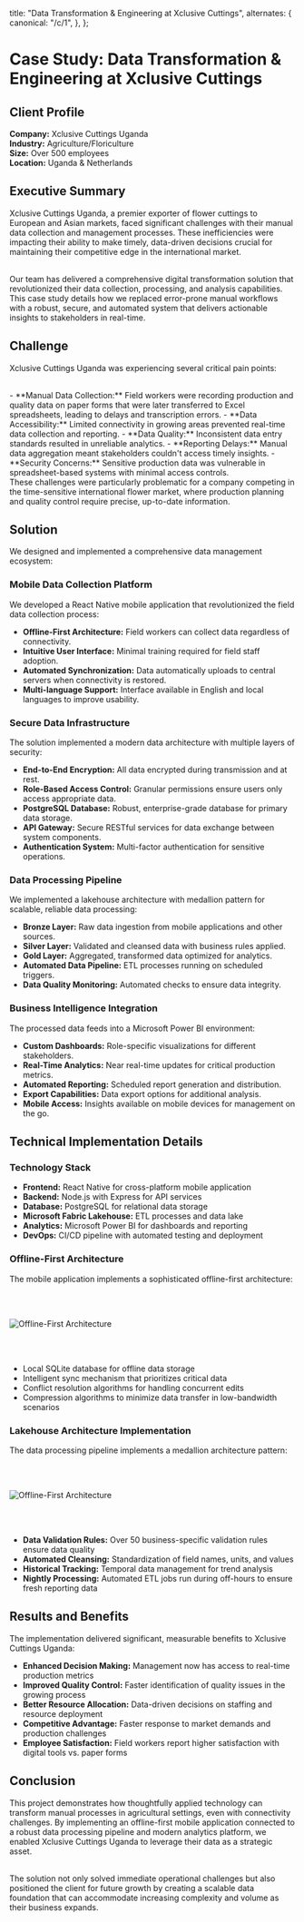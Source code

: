
  title: "Data Transformation & Engineering at Xclusive Cuttings",
  alternates: {
    canonical: "/c/1",
  },
};

# Case Study: Data Transformation & Engineering at Xclusive Cuttings

## Client Profile

**Company:** Xclusive Cuttings Uganda  
**Industry:** Agriculture/Floriculture  
**Size:** Over 500 employees  
**Location:** Uganda & Netherlands 

## Executive Summary

Xclusive Cuttings Uganda, a premier exporter of flower cuttings to European and Asian markets, faced significant challenges with their manual data collection and management processes. These inefficiencies were impacting their ability to make timely, data-driven decisions crucial for maintaining their competitive edge in the international market.

<br />
Our team has delivered a comprehensive digital transformation solution that revolutionized
their data collection, processing, and analysis capabilities. This case study details
how we replaced error-prone manual workflows with a robust, secure, and automated
system that delivers actionable insights to stakeholders in real-time.

## Challenge

Xclusive Cuttings Uganda was experiencing several critical pain points:

<br />
- **Manual Data Collection:** Field workers were recording production and quality
data on paper forms that were later transferred to Excel spreadsheets, leading to
delays and transcription errors. 
- **Data Accessibility:** Limited connectivity in growing areas prevented real-time data collection and reporting. - **Data Quality:**
Inconsistent data entry standards resulted in unreliable analytics. 
- **Reporting Delays:** Manual data aggregation meant stakeholders couldn't access timely insights.
- **Security Concerns:** Sensitive production data was vulnerable in spreadsheet-based
systems with minimal access controls.
<br />
These challenges were particularly problematic for a company competing in the time-sensitive
international flower market, where production planning and quality control require
precise, up-to-date information.

## Solution

We designed and implemented a comprehensive data management ecosystem:

### Mobile Data Collection Platform

We developed a React Native mobile application that revolutionized the field data collection process:

- **Offline-First Architecture:** Field workers can collect data regardless of connectivity.
- **Intuitive User Interface:** Minimal training required for field staff adoption.
- **Automated Synchronization:** Data automatically uploads to central servers when connectivity is restored.
- **Multi-language Support:** Interface available in English and local languages to improve usability.

### Secure Data Infrastructure

The solution implemented a modern data architecture with multiple layers of security:

- **End-to-End Encryption:** All data encrypted during transmission and at rest.
- **Role-Based Access Control:** Granular permissions ensure users only access appropriate data.
- **PostgreSQL Database:** Robust, enterprise-grade database for primary data storage.
- **API Gateway:** Secure RESTful services for data exchange between system components.
- **Authentication System:** Multi-factor authentication for sensitive operations.

### Data Processing Pipeline

We implemented a lakehouse architecture with medallion pattern for scalable, reliable data processing:

- **Bronze Layer:** Raw data ingestion from mobile applications and other sources.
- **Silver Layer:** Validated and cleansed data with business rules applied.
- **Gold Layer:** Aggregated, transformed data optimized for analytics.
- **Automated Data Pipeline:** ETL processes running on scheduled triggers.
- **Data Quality Monitoring:** Automated checks to ensure data integrity.

### Business Intelligence Integration

The processed data feeds into a Microsoft Power BI environment:

- **Custom Dashboards:** Role-specific visualizations for different stakeholders.
- **Real-Time Analytics:** Near real-time updates for critical production metrics.
- **Automated Reporting:** Scheduled report generation and distribution.
- **Export Capabilities:** Data export options for additional analysis.
- **Mobile Access:** Insights available on mobile devices for management on the go.

## Technical Implementation Details

### Technology Stack

- **Frontend:** React Native for cross-platform mobile application
- **Backend:** Node.js with Express for API services
- **Database:** PostgreSQL for relational data storage
- **Microsoft Fabric Lakehouse:** ETL processes and data lake
- **Analytics:** Microsoft Power BI for dashboards and reporting
- **DevOps:** CI/CD pipeline with automated testing and deployment

### Offline-First Architecture

The mobile application implements a sophisticated offline-first architecture:

<br />
<br />

<Image
  src="/offline-architecture.png"
  alt="Offline-First Architecture"
  width={640}
  height={600}
/>

<br />
<br />

- Local SQLite database for offline data storage
- Intelligent sync mechanism that prioritizes critical data
- Conflict resolution algorithms for handling concurrent edits
- Compression algorithms to minimize data transfer in low-bandwidth scenarios

### Lakehouse Architecture Implementation

The data processing pipeline implements a medallion architecture pattern:

<br />
<br />

<Image
  src="/lakehouse-architecture.png"
  alt="Offline-First Architecture"
  width={640}
  height={600}
/>

<br />
<br />

- **Data Validation Rules:** Over 50 business-specific validation rules ensure data quality
- **Automated Cleansing:** Standardization of field names, units, and values
- **Historical Tracking:** Temporal data management for trend analysis
- **Nightly Processing:** Automated ETL jobs run during off-hours to ensure fresh reporting data

## Results and Benefits

The implementation delivered significant, measurable benefits to Xclusive Cuttings Uganda:

- **Enhanced Decision Making:** Management now has access to real-time production metrics
- **Improved Quality Control:** Faster identification of quality issues in the growing process
- **Better Resource Allocation:** Data-driven decisions on staffing and resource deployment
- **Competitive Advantage:** Faster response to market demands and production challenges
- **Employee Satisfaction:** Field workers report higher satisfaction with digital tools vs. paper forms

## Conclusion

This project demonstrates how thoughtfully applied technology can transform manual processes in agricultural settings, even with connectivity challenges. By implementing an offline-first mobile application connected to a robust data processing pipeline and modern analytics platform, we enabled Xclusive Cuttings Uganda to leverage their data as a strategic asset.

<br />
The solution not only solved immediate operational challenges but also positioned
the client for future growth by creating a scalable data foundation that can accommodate
increasing complexity and volume as their business expands.
